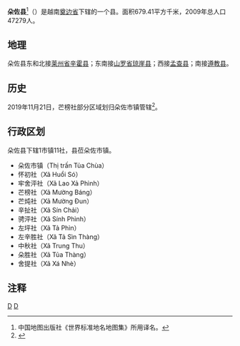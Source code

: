 {{Infobox Settlement
|name                   = 朵佐县
|settlement_type        = 县
|official_name          = 
|other_name             = 
|native_name            = {{lang|vi|Huyện Tủa Chùa}}
|nickname               = 
|motto                  = 
|image_skyline          = 
|imagesize              = 
|image_caption          = 
|image_flag             = 
|flag_size              = 
|image_seal             = 
|seal_size              = 
|image_shield           = 
|shield_size            = 
|image_blank_emblem     = 
|blank_emblem_size      = 
|image_map              = {{Infobox mapframe|frame-width=250|zoom=10}}
|mapsize                = 
|map_caption            = 
|image_map1             = 
|mapsize1               = 
|map_caption1           = 
|pushpin_map            = Vietnam
|pushpin_label_position = bottom
|pushpin_map_caption    = 
|pushpin_map1           = 
|pushpin_label_position1= 
|pushpin_map_caption1   = 
|subdivision_type       = 国家
|subdivision_name       = {{flag|Vietnam}}
|subdivision_type1      = [[越南行政区划|省]]
|subdivision_name1      = [[奠边省|奠边省]]
|subdivision_type2      = 行政区划
|subdivision_name2      = 1市镇11社
|subdivision_type3      = 
|subdivision_name3      = 
|seat_type              = 县莅
|seat                   = {{link-vi|朵佐市镇|Tủa Chùa (thị trấn)}}
|government_type        = 
|leader_title           = 
|leader_name            = 
|leader_title1          = 
|leader_name1           = 
|established_title      = 
|established_date       = 
|area_magnitude         = 
|unit_pref              = 
|area_footnotes         = 
|area_total_km2         = 679.41
|area_land_km2          = 
|area_water_km2         = 
|area_water_percent     = 
|area_urban_km2         = 
|area_metro_km2         = 
|population_as_of       = 2009年
|population_footnotes   = 
|population_note        = 
|population_total       = 47279
|population_density_km2 = auto
|population_metro             = 
|population_density_metro_km2 = 
|population_urban             = 
|population_density_urban_km2 = 
|timezone               = [[越南标准时间|越南标准时间]]
|utc_offset             = +7
|elevation_footnotes    = 
|elevation_m            = 
|coor_type              = 
|coordinates            = 
|postal_code_type       = 
|postal_code            = 
|area_code              = 
|website                = [http://huyentuachua.dienbien.gov.vn 朵佐县电子信息门户网站]
|footnotes              = 
}}
'''朵佐县'''<ref>中国地图出版社《世界标准地名地图集》所用译名。</ref>（{{vie|v='''Huyện Tủa Chùa'''}}）是越南[[奠边省|奠边省]]下辖的一个县。面积679.41平方千米，2009年总人口47279人。

==地理==
朵佐县东和北接[[莱州省|莱州省]][[辛霍县|辛霍县]]；东南接[[山罗省|山罗省]][[琼崖县|琼崖县]]；西接[[孟查县|孟查县]]；南接[[遵教县|遵教县]]。

==历史==
2019年11月21日，芒榜社部分区域划归朵佐市镇管辖<ref>{{Cite web |url=https://thuvienphapluat.vn/van-ban/Bo-may-hanh-chinh/Nghi-quyet-815-NQ-UBTVQH14-2019-sap-xep-don-vi-hanh-chinh-cap-huyen-cap-xa-thuoc-tinh-Dien-Bien-430535.aspx |title=Nghị quyết 815/NQ-UBTVQH14 năm 2019 về sắp xếp đơn vị hành chính cấp huyện, cấp xã thuộc tỉnh Điện Biên do Ủy ban Thường vụ Quốc hội ban hành |access-date=2019-12-21 |archive-date=2019-12-21 |archive-url=https://web.archive.org/web/20191221182441/https://thuvienphapluat.vn/van-ban/bo-may-hanh-chinh/Nghi-quyet-815-NQ-UBTVQH14-2019-sap-xep-don-vi-hanh-chinh-cap-huyen-cap-xa-thuoc-tinh-Dien-Bien-430535.aspx |dead-url=no }}</ref>。

==行政区划==
朵佐县下辖1市镇11社，县莅朵佐市镇。
*朵佐市镇（Thị trấn Tủa Chùa）
*怀初社（Xã Huổi Só）
*牢舍泙社（Xã Lao Xả Phình）
*芒榜社（Xã Mường Báng）
*芒炖社（Xã Mường Đun）
*辛扯社（Xã Sín Chải）
*骋泙社（Xã Sính Phình）
*左坪社（Xã Tả Phìn）
*左辛胜社（Xã Tả Sìn Thàng）
*中秋社（Xã Trung Thu）
*朵胜社（Xã Tủa Thàng）
*舍提社（Xã Xá Nhè）

==注释==
{{reflist}}

{{奠边省行政区划}}
{{越南西北部之县市镇区域划分}}

[[Category:越南县份|D]]
[[Category:奠边省|D]]